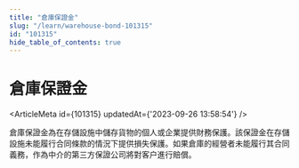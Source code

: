 ```yaml
---
title: "倉庫保證金"
slug: "/learn/warehouse-bond-101315"
id: "101315"
hide_table_of_contents: true
---
```



# 倉庫保證金

<ArticleMeta id={101315} updatedAt={'2023-09-26 13:58:54'} />
<div className='border-solid border-b border-t-0 my-4 border-[var(--ifm-color-gray-300)]' />

倉庫保證金為在存儲設施中儲存貨物的個人或企業提供財務保護。該保證金在存儲設施未能履行合同條款的情況下提供損失保護。如果倉庫的經營者未能履行其合同義務，作為中介的第三方保證公司將對客户進行賠償。
